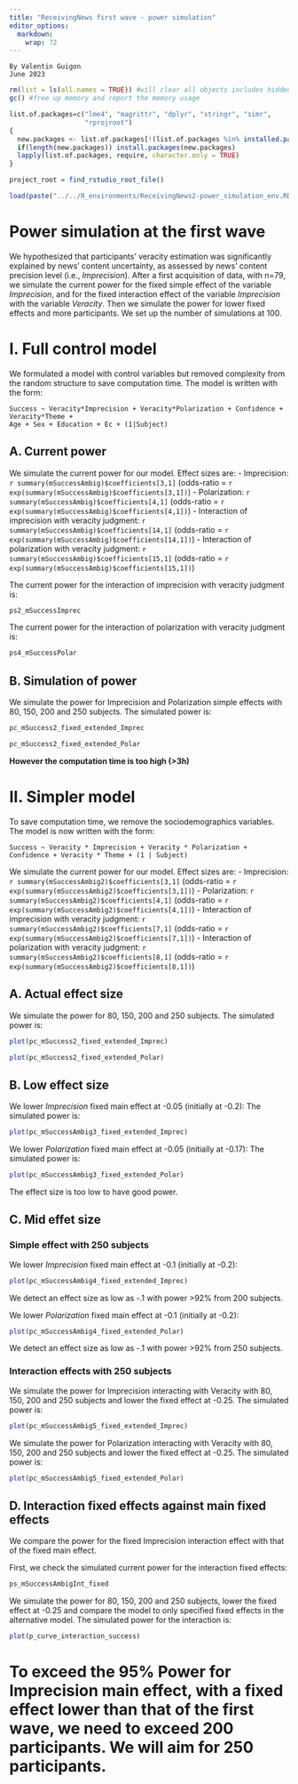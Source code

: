 ```yaml
---
title: "ReceivingNews first wave - power simulation"
editor_options: 
  markdown: 
    wrap: 72
---
```

 
```
By Valentin Guigon
June 2023
```


```r
rm(list = ls(all.names = TRUE)) #will clear all objects includes hidden objects.
gc() #free up memory and report the memory usage

list.of.packages=c("lme4", "magrittr", "dplyr", "stringr", "simr",
                   "rprojroot")
{
  new.packages <- list.of.packages[!(list.of.packages %in% installed.packages()[,"Package"])]
  if(length(new.packages)) install.packages(new.packages)
  lapply(list.of.packages, require, character.only = TRUE)
}

project_root = find_rstudio_root_file()

```



```r
load(paste("../../R_environments/ReceivingNews2-power_simulation_env.RData", sep=""))
```



# Power simulation at the first wave
We hypothesized that participants' veracity estimation was significantly explained by news' content uncertainty, as assessed by news' content precision level (i.e., *Imprecision*). After a first acquisition of data, with n=79, we simulate the current power for the fixed simple effect of the variable *Imprecision*, and for the fixed interaction effect of the variable *Imprecision* with the variable *Veracity*. Then we simulate the power for lower fixed effects and more participants. We set up the number of simulations at 100.

# I. Full control model
We formulated a model with control variables but removed complexity from the random structure to save computation time. 
The model is written with the form:
```
Success ~ Veracity*Imprecision + Veracity*Polarization + Confidence + Veracity*Theme + 
Age + Sex + Education + Ec + (1|Subject)
```

## A. Current power

We simulate the current power for our model. Effect sizes are:
- Imprecision: `r summary(mSuccessAmbig)$coefficients[3,1]` (odds-ratio = `r exp(summary(mSuccessAmbig)$coefficients[3,1])`)
- Polarization: `r summary(mSuccessAmbig)$coefficients[4,1]` (odds-ratio = `r exp(summary(mSuccessAmbig)$coefficients[4,1])`)
- Interaction of imprecision with veracity judgment: `r summary(mSuccessAmbig)$coefficients[14,1]` (odds-ratio = `r exp(summary(mSuccessAmbig)$coefficients[14,1])`)
- Interaction of polarization with veracity judgment: `r summary(mSuccessAmbig)$coefficients[15,1]` (odds-ratio = `r exp(summary(mSuccessAmbig)$coefficients[15,1])`)

The current power for the interaction of imprecision with veracity judgment is:

```r
ps2_mSuccessImprec
```

The current power for the interaction of polarization with veracity judgment is:

```r
ps4_mSuccessPolar
```



## B. Simulation of power

We simulate the power for Imprecision and Polarization simple effects with 80, 150, 200 and 250 subjects. The simulated power is:

```r
pc_mSuccess2_fixed_extended_Imprec
```

```r
pc_mSuccess2_fixed_extended_Polar
```

**However the computation time is too high (>3h)**





# II. Simpler model

To save computation time, we remove the sociodemographics variables. The model is now written with the form:
```
Success ~ Veracity * Imprecision + Veracity * Polarization + Confidence + Veracity * Theme + (1 | Subject)
```

We simulate the current power for our model. Effect sizes are:
- Imprecision: `r summary(mSuccessAmbig2)$coefficients[3,1]` (odds-ratio = `r exp(summary(mSuccessAmbig2)$coefficients[3,1])`)
- Polarization: `r summary(mSuccessAmbig2)$coefficients[4,1]` (odds-ratio = `r exp(summary(mSuccessAmbig2)$coefficients[4,1])`)
- Interaction of imprecision with veracity judgment: `r summary(mSuccessAmbig2)$coefficients[7,1]` (odds-ratio = `r exp(summary(mSuccessAmbig2)$coefficients[7,1])`)
- Interaction of polarization with veracity judgment: `r summary(mSuccessAmbig2)$coefficients[8,1]` (odds-ratio = `r exp(summary(mSuccessAmbig2)$coefficients[8,1])`)


## A. Actual effect size
We simulate the power for 80, 150, 200 and 250 subjects. The simulated power is:

```r
plot(pc_mSuccess2_fixed_extended_Imprec)
```

```r
plot(pc_mSuccess2_fixed_extended_Polar)
```


## B. Low effect size
We lower *Imprecision* fixed main effect at -0.05 (initially at -0.2): 
The simulated power is:

```r
plot(pc_mSuccessAmbig3_fixed_extended_Imprec)
```

We lower *Polarization* fixed main effect at -0.05 (initially at -0.17): 
The simulated power is:

```r
plot(pc_mSuccessAmbig3_fixed_extended_Polar)
```

The effect size is too low to have good power. 


## C. Mid effet size

### Simple effect with 250 subjects
We lower *Imprecision* fixed main effect at -0.1 (initially at -0.2):

```r
plot(pc_mSuccessAmbig4_fixed_extended_Imprec)
```

We detect an effect size as low as -.1 with power >92% from 200 subjects.


We lower *Polarization* fixed main effect at -0.1 (initially at -0.2):

```r
plot(pc_mSuccessAmbig4_fixed_extended_Polar)
```

We detect an effect size as low as -.1 with power >92% from 250 subjects.


### Interaction effects with 250 subjects

We simulate the power for Imprecision interacting with Veracity with 80, 150, 200 and 250 subjects and lower the fixed effect at -0.25. The simulated power is:

```r
plot(pc_mSuccessAmbig5_fixed_extended_Imprec)
```


We simulate the power for Polarization interacting with Veracity with 80, 150, 200 and 250 subjects and lower the fixed effect at -0.25. The simulated power is:

```r
plot(pc_mSuccessAmbig5_fixed_extended_Polar)
```


## D. Interaction fixed effects against main fixed effects

We compare the power for the fixed Imprecision interaction effect with that of the fixed main effect.


First, we check the simulated current power for the interaction fixed effects:

```r
ps_mSuccessAmbigInt_fixed
```


We simulate the power for 80, 150, 200 and 250 subjects, lower the fixed effect at -0.25 and compare the model to only specified fixed effects in the alternative model. The simulated power for the interaction is:

```r
plot(p_curve_interaction_success)
```

# To exceed the 95% Power for Imprecision main effect, with a fixed effect lower than that of the first wave, we need to exceed 200 participants. We will aim for 250 participants.